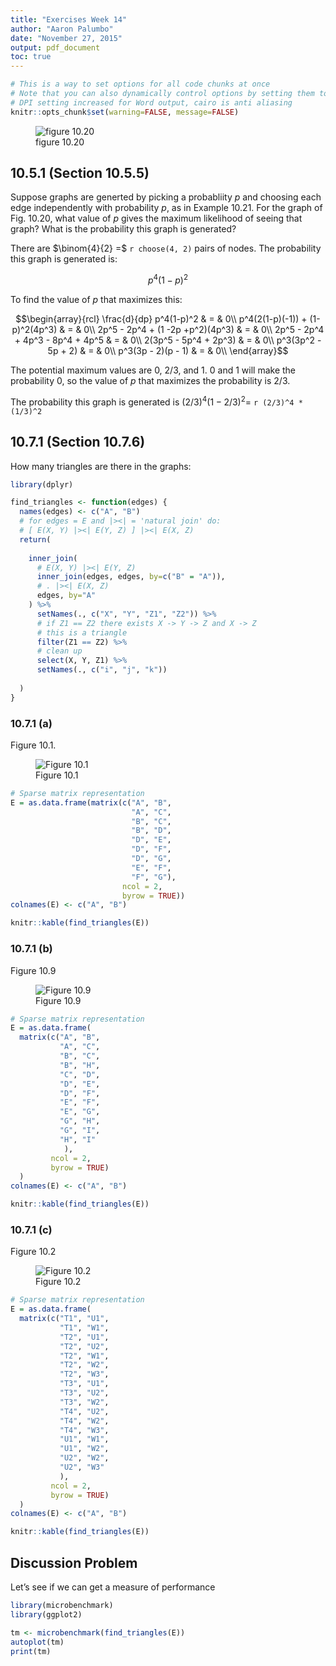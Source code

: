 ```yaml
---
title: "Exercises Week 14"
author: "Aaron Palumbo"
date: "November 27, 2015"
output: pdf_document
toc: true
---
```


```r
# This is a way to set options for all code chunks at once
# Note that you can also dynamically control options by setting them to a value
# DPI setting increased for Word output, cairo is anti aliasing
knitr::opts_chunk$set(warning=FALSE, message=FALSE)
```

   
![figure 10.20](10-20.png)

## 10.5.1 (Section 10.5.5)
Suppose graphs are generted by picking a probabliity *p* and choosing each edge independently with probability *p*, as in Example 10.21. For the graph of Fig. 10.20, what value of *p* gives the maximum likelihood of seeing that graph? What is the probability this graph is generated?

There are $\binom{4}{2} =$ `r choose(4, 2)` pairs of nodes. The probability this graph is generated is:

$$p^4(1-p)^2$$

To find the value of *p* that maximizes this:

$$\begin{array}{rcl}
  \frac{d}{dp} p^4(1-p)^2 & = & 0\\
  p^4(2(1-p)(-1)) + (1-p)^2(4p^3) & = & 0\\
  2p^5 - 2p^4 + (1 -2p +p^2)(4p^3) & = & 0\\
  2p^5 - 2p^4 + 4p^3 - 8p^4 + 4p^5 & = & 0\\
  2(3p^5 - 5p^4 + 2p^3) & = & 0\\
  p^3(3p^2 - 5p + 2) & = & 0\\
  p^3(3p - 2)(p - 1) & = & 0\\
\end{array}$$
 
The potential maximum values are 0, 2/3, and 1. 0 and 1 will make the probability 0, so the value of *p* that maximizes the probability is 2/3.

The probability this graph is generated is $(2/3)^4(1 - 2/3)^2 =$ `r (2/3)^4 * (1/3)^2`


## 10.7.1 (Section 10.7.6)
How many triangles are there in the graphs:

```r
library(dplyr)

find_triangles <- function(edges) {
  names(edges) <- c("A", "B")
  # for edges = E and |><| = 'natural join' do:
  # [ E(X, Y) |><| E(Y, Z) ] |><| E(X, Z)
  return(
    
    inner_join(
      # E(X, Y) |><| E(Y, Z)
      inner_join(edges, edges, by=c("B" = "A")),
      # . |><| E(X, Z)
      edges, by="A"
    ) %>%
      setNames(., c("X", "Y", "Z1", "Z2")) %>%
      # if Z1 == Z2 there exists X -> Y -> Z and X -> Z
      # this is a triangle
      filter(Z1 == Z2) %>%
      # clean up
      select(X, Y, Z1) %>%
      setNames(., c("i", "j", "k"))
    
  )
}
```

\pagebreak

### 10.7.1 (a)
Figure 10.1.

![Figure 10.1](10-1.png)

```r
# Sparse matrix representation
E = as.data.frame(matrix(c("A", "B",
                           "A", "C",
                           "B", "C",
                           "B", "D",
                           "D", "E",
                           "D", "F",
                           "D", "G",
                           "E", "F",
                           "F", "G"),
                         ncol = 2,
                         byrow = TRUE))
colnames(E) <- c("A", "B")

knitr::kable(find_triangles(E))
```

\pagebreak

### 10.7.1 (b)
Figure 10.9

![Figure 10.9](10-9.png)

```r
# Sparse matrix representation
E = as.data.frame(
  matrix(c("A", "B",
           "A", "C",
           "B", "C",
           "B", "H",
           "C", "D",
           "D", "E",
           "D", "F",
           "E", "F",
           "E", "G",
           "G", "H",
           "G", "I",
           "H", "I"
            ),
         ncol = 2, 
         byrow = TRUE)
  )
colnames(E) <- c("A", "B")

knitr::kable(find_triangles(E))
```

\pagebreak

### 10.7.1 (c)
Figure 10.2

![Figure 10.2](10-2.png)

```r
# Sparse matrix representation
E = as.data.frame(
  matrix(c("T1", "U1",
           "T1", "W1",
           "T2", "U1",
           "T2", "U2",
           "T2", "W1",
           "T2", "W2",
           "T2", "W3",
           "T3", "U1",
           "T3", "U2",
           "T3", "W2",
           "T4", "U2",
           "T4", "W2",
           "T4", "W3",
           "U1", "W1",
           "U1", "W2",
           "U2", "W2",
           "U2", "W3"
           ), 
         ncol = 2, 
         byrow = TRUE)
  )
colnames(E) <- c("A", "B")
```

\pagebreak

```r
knitr::kable(find_triangles(E))
```

\pagebreak

## Discussion Problem

Let's see if we can get a measure of performance

```r
library(microbenchmark)
library(ggplot2)

tm <- microbenchmark(find_triangles(E))
autoplot(tm)
print(tm)
```


